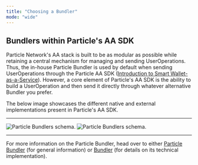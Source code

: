 ```yaml
---
title: "Choosing a Bundler"
mode: "wide"
---
```


## Bundlers within Particle's AA SDK

Particle Network's AA stack is built to be as modular as possible while retaining a central mechanism for managing and sending UserOperations. Thus, the in-house Particle Bundler is used by default when sending UserOperations through the Particle AA SDK ([Introduction to Smart Wallet-as-a-Service](ref:introduction-to-smart-waas)). However, a core element of Particle's AA SDK is the ability to build a UserOperation and then send it directly through whatever alternative Bundler you prefer.

The below image showcases the different native and external implementations present in Particle's AA SDK.

***

<img
  className="block dark:hidden"
  src="/resources/integrations/aa/images/bundlers.png"
  alt="Particle Bundlers schema."
/>
<img
  className="hidden dark:block"
  src="/resources/integrations/aa/images/bundlers.png"
  alt="Particle Bundlers schema."
/>

***

<Tip>For more information on the Particle Bundler, head over to either [Particle Bundler](doc:particle-bundler) (for general information) or [Bundler](doc:bundler) (for details on its technical implementation).</Tip>